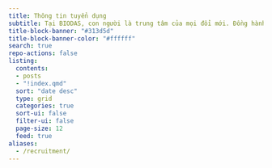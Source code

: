 ```yaml
---
title: Thông tin tuyển dụng
subtitle: Tại BIODAS, con người là trung tâm của mọi đổi mới. Đồng hành cùng chúng tôi, bạn sẽ không chỉ nâng cao chuyên môn và mở rộng hợp tác quốc tế, mà còn góp phần tạo nên những nghiên cứu và dự án mang giá trị thiết thực cho sức khỏe cộng đồng
title-block-banner: "#313d5d"
title-block-banner-color: "#ffffff"
search: true
repo-actions: false
listing:
  contents:
  - posts 
  - "!index.qmd"
  sort: "date desc"
  type: grid
  categories: true
  sort-ui: false
  filter-ui: false
  page-size: 12
  feed: true
aliases: 
  - /recruitment/
---
```

